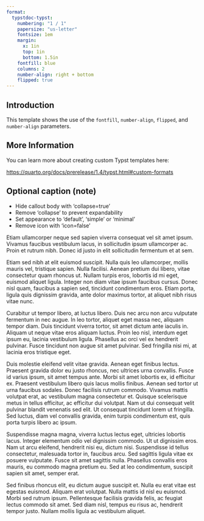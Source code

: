 ```yaml
---
format:
  typstdoc-typst:
    numbering: "1 / 1"
    papersize: "us-letter"
    fontsize: 1em
    margin:
      x: 1in
      top: 1in
      bottom: 1.5in
    fontfill: blue
    columns: 2
    number-align: right + bottom
    flipped: true
---
```


## Introduction

This template shows the use of the `fontfill`, `number-align`, `flipped`, and `number-align` parameters.

## More Information

You can learn more about creating custom Typst templates here: 

<https://quarto.org/docs/prerelease/1.4/typst.html#custom-formats>

:::{.callout-note collapse=false appearance='default' icon=true}
## Optional caption (note)
- Hide callout body with 'collapse=true'
- Remove 'collapse' to prevent expandability
- Set appearance to 'default', 'simple' or 'minimal'
- Remove icon with 'icon=false'
:::


 Etiam ullamcorper neque sed sapien viverra consequat vel sit amet ipsum. Vivamus faucibus vestibulum lacus, in sollicitudin ipsum ullamcorper ac. Proin et rutrum nibh. Donec id justo in elit sollicitudin fermentum et at sem.

Etiam sed nibh at elit euismod suscipit. Nulla quis leo ullamcorper, mollis mauris vel, tristique sapien. Nulla facilisi. Aenean pretium dui libero, vitae consectetur quam rhoncus ut. Nullam turpis eros, lobortis id mi eget, euismod aliquet ligula. Integer non diam vitae ipsum faucibus cursus. Donec nisl quam, faucibus a sapien sed, tincidunt condimentum eros. Etiam porta, ligula quis dignissim gravida, ante dolor maximus tortor, at aliquet nibh risus vitae nunc.

Curabitur ut tempor libero, at luctus libero. Duis nec arcu non arcu vulputate fermentum in nec augue. In leo tortor, aliquet eget massa nec, aliquam tempor diam. Duis tincidunt viverra tortor, sit amet dictum ante iaculis in. Aliquam ut neque vitae eros aliquam luctus. Proin leo nisl, interdum eget ipsum eu, lacinia vestibulum ligula. Phasellus ac orci vel ex hendrerit pulvinar. Fusce tincidunt non augue sit amet pulvinar. Sed fringilla nisi mi, at lacinia eros tristique eget.

Duis molestie eleifend velit vitae gravida. Aenean eget finibus lectus. Praesent gravida dolor eu justo rhoncus, nec ultrices urna convallis. Fusce id varius ipsum, sit amet tempus ante. Morbi sit amet lobortis ex, id efficitur ex. Praesent vestibulum libero quis lacus mollis finibus. Aenean sed tortor ut urna faucibus sodales. Donec facilisis rutrum commodo. Vivamus mattis volutpat erat, ac vestibulum magna consectetur et. Quisque scelerisque metus in tellus efficitur, ac efficitur dui volutpat. Nam ut dui consequat velit pulvinar blandit venenatis sed elit. Ut consequat tincidunt lorem ut fringilla. Sed luctus, diam vel convallis gravida, enim turpis condimentum est, quis porta turpis libero ac ipsum.

Suspendisse magna magna, viverra luctus lectus eget, ultricies lobortis lacus. Integer elementum odio vel dignissim commodo. Ut ut dignissim eros. Nam ut arcu eleifend, hendrerit nisi eu, dictum nisi. Suspendisse id tellus consectetur, malesuada tortor in, faucibus arcu. Sed sagittis ligula vitae ex posuere vulputate. Fusce sit amet sagittis nulla. Phasellus convallis eros mauris, eu commodo magna pretium eu. Sed at leo condimentum, suscipit sapien sit amet, semper erat.

Sed finibus rhoncus elit, eu dictum augue suscipit et. Nulla eu erat vitae est egestas euismod. Aliquam erat volutpat. Nulla mattis id nisl eu euismod. Morbi sed rutrum ipsum. Pellentesque facilisis gravida felis, ac feugiat lectus commodo sit amet. Sed diam nisl, tempus eu risus ac, hendrerit tempor justo. Nullam mollis ligula ac vestibulum aliquet.